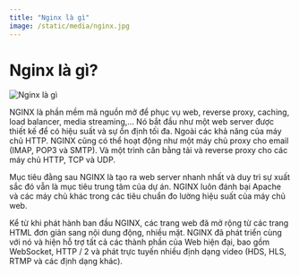 ```yaml
---
title: "Nginx là gì"
image: /static/media/nginx.jpg
---
```


# Nginx là gì?

![Nginx là gì](/static/media/nginx.jpg)

NGINX là phần mềm mã nguồn mở để phục vụ web, reverse proxy, caching, load balancer, media streaming,… Nó bắt đầu như một web server được thiết kế để có hiệu suất và sự ổn định tối đa. Ngoài các khả năng của máy chủ HTTP. NGINX cũng có thể hoạt động như một máy chủ proxy cho email (IMAP, POP3 và SMTP). Và một trình cân bằng tải và reverse proxy cho các máy chủ HTTP, TCP và UDP.

Mục tiêu đằng sau NGINX là tạo ra web server nhanh nhất và duy trì sự xuất sắc đó vẫn là mục tiêu trung tâm của dự án. NGINX luôn đánh bại Apache và các máy chủ khác trong các tiêu chuẩn đo lường hiệu suất của máy chủ web.

Kể từ khi phát hành ban đầu NGINX, các trang web đã mở rộng từ các trang HTML đơn giản sang nội dung động, nhiều mặt. NGINX đã phát triển cùng với nó và hiện hỗ trợ tất cả các thành phần của Web hiện đại, bao gồm WebSocket, HTTP / 2 và phát trực tuyến nhiều định dạng video (HDS, HLS, RTMP và các định dạng khác).
